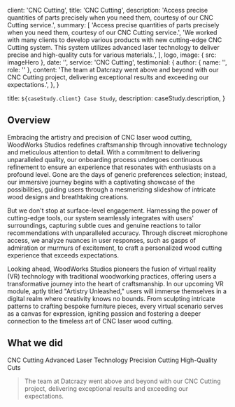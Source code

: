 
  client: 'CNC Cutting',
  title: 'CNC Cutting',
  description:
    'Access precise quantities of parts precisely when you need them, courtesy of our CNC Cutting service.',
  summary: [
    'Access precise quantities of parts precisely when you need them, courtesy of our CNC Cutting service.',
    'We worked with many clients to develop various products with new cutting-edge CNC Cutting system. This system utilizes advanced laser technology to deliver precise and high-quality cuts for various materials.',
  ],
  logo,
  image: { src: imageHero },
  date: '',
  service: 'CNC Cutting',
  testimonial: {
    author: { name: '', role: '' },
    content:
      'The team at Datcrazy went above and beyond with our CNC Cutting project, delivering exceptional results and exceeding our expectations.',
  },
}

  title: `${caseStudy.client} Case Study`,
  description: caseStudy.description,
}

## Overview

Embracing the artistry and precision of CNC laser wood cutting, WoodWorks Studios redefines craftsmanship through innovative technology and meticulous attention to detail. With a commitment to delivering unparalleled quality, our onboarding process undergoes continuous refinement to ensure an experience that resonates with enthusiasts on a profound level. Gone are the days of generic preferences selection; instead, our immersive journey begins with a captivating showcase of the possibilities, guiding users through a mesmerizing slideshow of intricate wood designs and breathtaking creations.

But we don't stop at surface-level engagement. Harnessing the power of cutting-edge tools, our system seamlessly integrates with users' surroundings, capturing subtle cues and genuine reactions to tailor recommendations with unparalleled accuracy. Through discreet microphone access, we analyze nuances in user responses, such as gasps of admiration or murmurs of excitement, to craft a personalized wood cutting experience that exceeds expectations.

Looking ahead, WoodWorks Studios pioneers the fusion of virtual reality (VR) technology with traditional woodworking practices, offering users a transformative journey into the heart of craftsmanship. In our upcoming VR module, aptly titled "Artistry Unleashed," users will immerse themselves in a digital realm where creativity knows no bounds. From sculpting intricate patterns to crafting bespoke furniture pieces, every virtual scenario serves as a canvas for expression, igniting passion and fostering a deeper connection to the timeless art of CNC laser wood cutting.
## What we did

<TagList>
  <TagListItem>CNC Cutting</TagListItem>
  <TagListItem>Advanced Laser Technology</TagListItem>
  <TagListItem>Precision Cutting</TagListItem>
  <TagListItem>High-Quality Cuts</TagListItem>
</TagList>

<Blockquote
  image={{ src: imageJennyWilson }}
>
  The team at Datcrazy went above and beyond with our CNC Cutting project, delivering exceptional results and exceeding our expectations.
</Blockquote>

<StatList>
  <StatListItem value="0.1%" label="Material wastage" />
  <StatListItem value="Highly precise" label="Accuracy in wood cutting" />
  <StatListItem value="4x" label="Increased productivity" />
  <StatListItem value="4.8" label="Customer satisfaction rating" />
</StatList>
